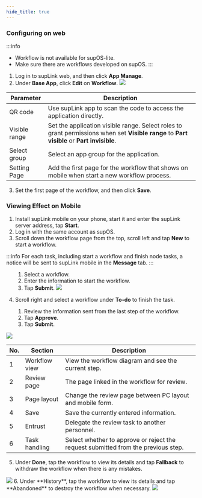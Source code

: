 ```yaml
---
hide_title: true
---
```


### Configuring on web
:::info
- Workflow is not available for supOS-lite.
- Make sure there are workflows developed on supOS.
:::

1. Log in to supLink web, and then click **App Manage**.
2. Under **Base App**, click **Edit** on **Workflow**.
![](https://wordpressfreezonex.oss-accelerate.aliyuncs.com/supLink/31.png)

<table>
    <thead>
      <tr>
        <th>Parameter</th>
        <th>Description</th>
      </tr>
    </thead>
    <tbody>
    <tr>
        <td>QR code</td>
        <td>Use supLink app to scan the code to access the application directly.</td>
      </tr>
      <tr>
        <td>Visible range</td>
        <td>Set the application visible range. Select roles to grant permissions when set <b>Visible range</b> to <b>Part visible</b> or <b>Part invisible</b>.</td>
      </tr>
      <tr>
        <td>Select group</td>
        <td>Select an app group for the application.</td>
      </tr>
      <tr>
        <td>Setting Page</td>
        <td>Add the first page for the workflow that shows on mobile when start a new workflow process.</td>
      </tr>
    </tbody>
</table>

3. Set the first page of the workflow, and then click **Save**.

### Viewing Effect on Mobile

1. Install supLink mobile on your phone, start it and enter the supLink server address, tap **Start**.
2. Log in with the same account as supOS.
3. Scroll down the workflow page from the top, scroll left and tap **New** to start a workflow.

:::info
For each task, including start a workflow and finish node tasks, a notice will be sent to supLink mobile in the **Message** tab.
:::

<ol>
<ol>
<li>Select a workflow.</li>
<li>Enter the information to start the workflow.</li>
<li>Tap <b>Submit</b>.

<img className="image-zoom" src="https://wordpressfreezonex.oss-accelerate.aliyuncs.com/supLink/32.png" />

</li>
</ol>
</ol>

4. Scroll right and select a workflow under **To-do** to finish the task.

<ol>
<ol>
<li>Review the information sent from the last step of the workflow.</li>
<li>Tap <b>Approve</b>.</li>
<li>Tap <b>Submit</b>.</li>
</ol>
</ol>

<img className="image-zoom" src="https://wordpressfreezonex.oss-accelerate.aliyuncs.com/supLink/33.png" />

<table>
    <thead>
      <tr>
        <th>No.</th>
        <th>Section</th>
        <th>Description</th>
      </tr>
    </thead>
    <tbody>
      <tr>
      <td>1</td>
        <td>Workflow view</td>
        <td>View the workflow diagram and see the current step.</td>
      </tr>
      <tr>
      <td>2</td>
        <td>Review page</td>
        <td>The page linked in the workflow for review.</td>
      </tr>
      <tr>
      <td>3</td>
        <td>Page layout</td>
        <td>Change the review page between PC layout and mobile form.</td>
      </tr>
      <tr>
      <td>4</td>
        <td>Save</td>
        <td>Save the currently entered information.</td>
      </tr>
      <tr>
      <td>5</td>
        <td>Entrust</td>
        <td>Delegate the review task to another personnel.</td>
      </tr>
      <tr>
      <td>6</td>
        <td>Task handling</td>
        <td>Select whether to approve or reject the request submitted from the previous step.</td>
      </tr>
    </tbody>
</table>

5. Under **Done**, tap the workflow to view its details and tap **Fallback** to withdraw the workflow when there is any mistakes.
<img className="image-zoom" src="https://wordpressfreezonex.oss-accelerate.aliyuncs.com/supLink/34.png" />
6. Under **History**, tap the workflow to view its details and tap **Abandoned** to destroy the workflow when necessary.
<img className="image-zoom" src="https://wordpressfreezonex.oss-accelerate.aliyuncs.com/supLink/35.png" />


